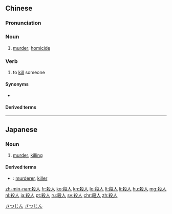 {{also|杀人}}
==Chinese==
{{zh-forms|s=杀人}}

===Pronunciation===
{{zh-pron
|m=shārén
|c=saat3 jan4
|mn=sat-jîn/sat-lîn
|cat=n,v
}}

===Noun===
{{zh-noun}}

# [[murder]]; [[homicide]]

===Verb===
{{zh-verb}}

# to [[kill]] someone

====Synonyms====
* {{zh-l|他殺}}

====Derived terms====
{{zh-der|過失殺人|殺人不見血|殺人不眨眼|殺人犯|殺人滅口|殺人如麻|殺人越貨}}

----

==Japanese==
{{ja-kanjitab|さつ|じん|yomi=on}}

===Noun===
{{ja-noun|さつじん}}

# [[murder]], [[killing]]

====Derived terms====
* {{ja-r|殺人者|さつじんしゃ}}: [[murderer]], [[killer]]

[[Category:ja:Crime|さつじん]]
[[Category:ja:Death|さつじん]]

[[zh-min-nan:殺人]]
[[fr:殺人]]
[[ko:殺人]]
[[kn:殺人]]
[[lo:殺人]]
[[lt:殺人]]
[[li:殺人]]
[[hu:殺人]]
[[mg:殺人]]
[[nl:殺人]]
[[ja:殺人]]
[[pt:殺人]]
[[ru:殺人]]
[[sv:殺人]]
[[chr:殺人]]
[[zh:殺人]]